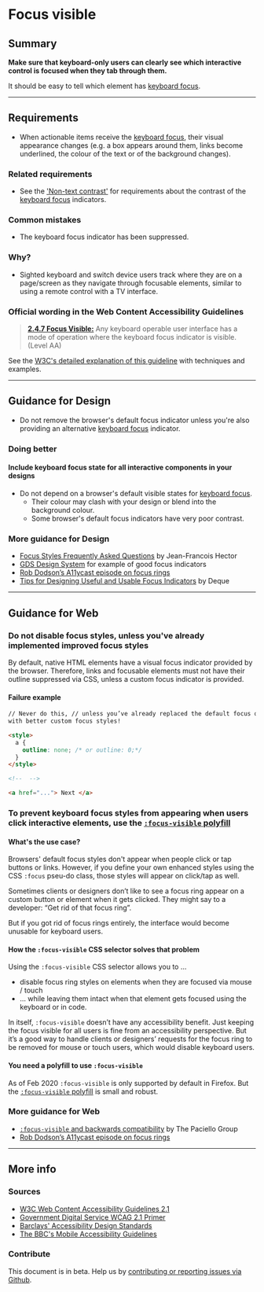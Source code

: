 
# Focus visible

## Summary

**Make sure that keyboard-only users can clearly see which interactive control is focused when they tab through them.**

It should be easy to tell which element has [keyboard focus](/playbook/definitions#keyboard-focus).

---

## Requirements

- When actionable items receive the [keyboard focus](/playbook/definitions#keyboard-focus), their visual appearance changes (e.g. a box appears around them, links become underlined, the colour of the text or of the background changes).

### Related requirements

- See the ['Non-text contrast'](/playbook/1-4-11-non-text-contrast) for requirements about the contrast of the [keyboard focus](/playbook/definitions#keyboard-focus) indicators.

### Common mistakes

- The keyboard focus indicator has been suppressed.

### Why?

- Sighted keyboard and switch device users track where they are on a page/screen as they navigate through focusable elements, similar to using a remote control with a TV interface.

### Official wording in the Web Content Accessibility Guidelines

> [**2.4.7 Focus Visible:**](https://www.w3.org/TR/UNDERSTANDING-WCAG20/navigation-mechanisms-focus-visible.html) Any keyboard operable user interface has a mode of operation where the keyboard focus indicator is visible. (Level AA)

See the [W3C's detailed explanation of this guideline](https://www.w3.org/TR/UNDERSTANDING-WCAG20/navigation-mechanisms-focus-visible.html) with techniques and examples.

---

## Guidance for Design

- Do not remove the browser's default focus indicator unless you're also providing an alternative [keyboard focus](/playbook/definitions#keyboard-focus) indicator.

### Doing better

#### Include keyboard focus state for all interactive components in your designs

- Do not depend on a browser's default visible states for [keyboard focus](/playbook/definitions#keyboard-focus).
  - Their colour may clash with your design or blend into the background colour.
  - Some browser's default focus indicators have very poor contrast.

### More guidance for Design

- [Focus Styles Frequently Asked Questions](https://docs.google.com/document/d/1I9AvA3cPDlNdNpBZ1Kotk0CRLjL4aNe5Fkjs6S61nBI/edit?usp=sharing) by Jean-Francois Hector
- [GDS Design System](https://design-system.service.gov.uk/components/) for example of good focus indicators
- [Rob Dodson’s A11ycast episode on focus rings](https://www.youtube.com/watch?v=ilj2P5-5CjI&list=PLNYkxOF6rcICWx0C9LVWWVqvHlYJyqw7g&index=15)
- [Tips for Designing Useful and Usable Focus Indicators](https://www.deque.com/blog/give-site-focus-tips-designing-usable-focus-indicators/) by Deque

---

## Guidance for Web

### Do not disable focus styles, unless you've already implemented improved focus styles

By default, native HTML elements have a visual focus indicator provided by the browser. Therefore, links and focusable elements must not have their outline suppressed via CSS, unless a custom focus indicator is provided.

#### Failure example

```html
// Never do this, // unless you’ve already replaced the default focus outline
with better custom focus styles!

<style>
  a {
    outline: none; /* or outline: 0;*/
  }
</style>

<!--  -->

<a href="..."> Next </a>
```

### To prevent keyboard focus styles from appearing when users click interactive elements, use the [`:focus-visible` polyfill](https://wicg.github.io/focus-visible/explainer.html)

#### What's the use case?

Browsers' default focus styles don't appear when people click or tap buttons or links.
However, if you define your own enhanced styles using the CSS `:focus` pseu-do class, those styles will appear on click/tap as well.

Sometimes clients or designers don’t like to see a focus ring appear on a custom button or element when it gets clicked.
They might say to a developer: “Get rid of that focus ring”.

But if you got rid of focus rings entirely, the interface would become unusable for keyboard users.

#### How the `:focus-visible` CSS selector solves that problem

Using the `:focus-visible` CSS selector allows you to …

- disable focus ring styles on elements when they are focused via mouse / touch
- … while leaving them intact when that element gets focused using the keyboard or in code.

In itself, `:focus-visible` doesn’t have any accessibility benefit. Just keeping the focus visible for all users is fine from an accessibility perspective.
But it’s a good way to handle clients or designers’ requests for the focus ring to be removed for mouse or touch users, which would disable keyboard users.

#### You need a polyfill to use `:focus-visible`

As of Feb 2020 `:focus-visible` is only supported by default in Firefox.
But the [`:focus-visible` polyfill](https://wicg.github.io/focus-visible/explainer.html) is small and robust.

### More guidance for Web

- [`:focus-visible` and backwards compatibility](https://developer.paciellogroup.com/blog/2018/03/focus-visible-and-backwards-compatibility/) by The Paciello Group
- [Rob Dodson’s A11ycast episode on focus rings](https://www.youtube.com/watch?v=ilj2P5-5CjI&list=PLNYkxOF6rcICWx0C9LVWWVqvHlYJyqw7g&index=15)

---

## More info

### Sources

- [W3C Web Content Accessibility Guidelines 2.1](https://www.w3.org/TR/WCAG21/)
- [Government Digital Service WCAG 2.1 Primer](https://alphagov.github.io/wcag-primer/)
- [Barclays' Accessibility Design Standards](https://home.barclays/who-we-are/our-suppliers/our-requirements-of-external-suppliers/)
- [The BBC's Mobile Accessibility Guidelines](https://www.bbc.co.uk/guidelines/futuremedia/accessibility/mobile/summary)

### Contribute

This document is in beta. Help us by [contributing or reporting issues via Github](https://github.com/web-accessibility-io/web-accessibility.io).
